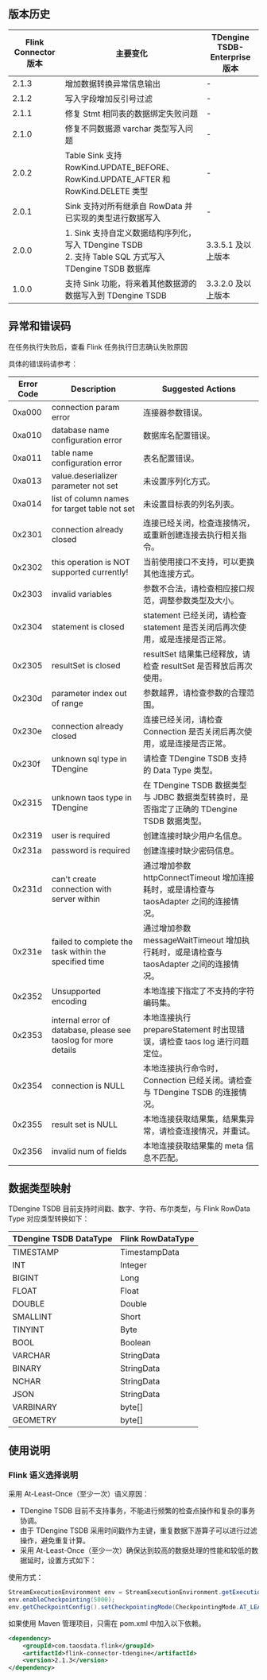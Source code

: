 ## 版本历史

| Flink Connector 版本 |                   主要变化         |   TDengine TSDB-Enterprise 版本   |
| ------------------| ------------------------------------ | ---------------- |
|        2.1.3      | 增加数据转换异常信息输出 | - |
|        2.1.2      | 写入字段增加反引号过滤 | - |
|        2.1.1      | 修复 Stmt 相同表的数据绑定失败问题 | - |
|        2.1.0      | 修复不同数据源 varchar 类型写入问题 | - |
|        2.0.2      | Table Sink 支持 RowKind.UPDATE_BEFORE、RowKind.UPDATE_AFTER 和 RowKind.DELETE 类型 | - |
|        2.0.1      | Sink 支持对所有继承自 RowData 并已实现的类型进行数据写入 | - |
|        2.0.0      | 1. Sink 支持自定义数据结构序列化，写入 TDengine TSDB <br/> 2. 支持 Table SQL 方式写入 TDengine TSDB 数据库 | 3.3.5.1 及以上版本 |
|        1.0.0      | 支持 Sink 功能，将来着其他数据源的数据写入到 TDengine TSDB| 3.3.2.0 及以上版本|

## 异常和错误码

在任务执行失败后，查看 Flink 任务执行日志确认失败原因

具体的错误码请参考：

| Error Code       | Description                                              | Suggested Actions    |
| ---------------- |--------------------------------------------------------- | -------------------- |
| 0xa000     |connection param error                                          |连接器参数错误。
| 0xa010     |database name configuration error                               |数据库名配置错误。|
| 0xa011     |table name configuration error                                  |表名配置错误。|
| 0xa013     |value.deserializer parameter not set                            |未设置序列化方式。|
| 0xa014     |list of column names for target table not set                   |未设置目标表的列名列表。|
| 0x2301     |connection already closed                                       |连接已经关闭，检查连接情况，或重新创建连接去执行相关指令。|
| 0x2302     |this operation is NOT supported currently!                      |当前使用接口不支持，可以更换其他连接方式。|
| 0x2303     |invalid variables                                               |参数不合法，请检查相应接口规范，调整参数类型及大小。|
| 0x2304     |statement is closed                                             |statement 已经关闭，请检查 statement 是否关闭后再次使用，或是连接是否正常。|
| 0x2305     |resultSet is closed                                             |resultSet 结果集已经释放，请检查 resultSet 是否释放后再次使用。|
| 0x230d     |parameter index out of range                                    |参数越界，请检查参数的合理范围。|
| 0x230e     |connection already closed                                       |连接已经关闭，请检查 Connection 是否关闭后再次使用，或是连接是否正常。|
| 0x230f     |unknown sql type in TDengine                                    |请检查 TDengine TSDB 支持的 Data Type 类型。|
| 0x2315     |unknown taos type in TDengine                                   |在 TDengine TSDB 数据类型与 JDBC 数据类型转换时，是否指定了正确的 TDengine TSDB 数据类型。|
| 0x2319     |user is required                                                |创建连接时缺少用户名信息。|
| 0x231a     |password is required                                            |创建连接时缺少密码信息。|
| 0x231d     |can't create connection with server within                      |通过增加参数 httpConnectTimeout 增加连接耗时，或是请检查与 taosAdapter 之间的连接情况。|
| 0x231e     |failed to complete the task within the specified time           |通过增加参数 messageWaitTimeout 增加执行耗时，或是请检查与 taosAdapter 之间的连接情况。|
| 0x2352     |Unsupported encoding                                            |本地连接下指定了不支持的字符编码集。|
| 0x2353     |internal error of database, please see taoslog for more details |本地连接执行 prepareStatement 时出现错误，请检查 taos log 进行问题定位。|
| 0x2354     |connection is NULL                                              |本地连接执行命令时，Connection 已经关闭。请检查与 TDengine TSDB 的连接情况。|
| 0x2355     |result set is NULL                                              |本地连接获取结果集，结果集异常，请检查连接情况，并重试。|
| 0x2356     |invalid num of fields                                           |本地连接获取结果集的 meta 信息不匹配。|

## 数据类型映射

TDengine TSDB 目前支持时间戳、数字、字符、布尔类型，与 Flink RowData Type 对应类型转换如下：

| TDengine TSDB DataType | Flink RowDataType |
| ----------------- | ------------------ |
| TIMESTAMP         | TimestampData |
| INT               | Integer       |
| BIGINT            | Long          |
| FLOAT             | Float         |
| DOUBLE            | Double        |
| SMALLINT          | Short         |
| TINYINT           | Byte          |
| BOOL              | Boolean       |
| VARCHAR           | StringData    |
| BINARY            | StringData    |
| NCHAR             | StringData    |
| JSON              | StringData    |
| VARBINARY         | byte[]        |
| GEOMETRY          | byte[]        |

## 使用说明

### Flink 语义选择说明

采用 At-Least-Once（至少一次）语义原因：

- TDengine TSDB 目前不支持事务，不能进行频繁的检查点操作和复杂的事务协调。
- 由于 TDengine TSDB 采用时间戳作为主键，重复数据下游算子可以进行过滤操作，避免重复计算。
- 采用 At-Least-Once（至少一次）确保达到较高的数据处理的性能和较低的数据延时，设置方式如下：

使用方式：

```java
StreamExecutionEnvironment env = StreamExecutionEnvironment.getExecutionEnvironment();
env.enableCheckpointing(5000);
env.getCheckpointConfig().setCheckpointingMode(CheckpointingMode.AT_LEAST_ONCE);
```

如果使用 Maven 管理项目，只需在 pom.xml 中加入以下依赖。

```xml
<dependency>
    <groupId>com.taosdata.flink</groupId>
    <artifactId>flink-connector-tdengine</artifactId>
    <version>2.1.3</version>
</dependency>
```